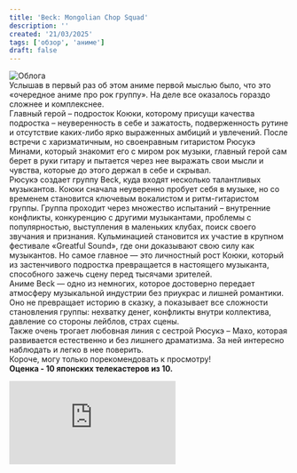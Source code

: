 ```yaml
---
title: 'Beck: Mongolian Chop Squad'
description: ''
created: '21/03/2025'
tags: ['обзор', 'аниме']
draft: false
---
```


![Облога](/images/posts/beck/beck.jpg)
<br />
Услышав в первый раз об этом аниме первой мыслью было, что это «очередное аниме про рок группу». На деле все оказалось гораздо сложнее и комплекснее. 
<br />
Главный герой – подросток Коюки, которому присущи качества подростка – неуверенность в себе и зажатость, подверженность рутине и отсутствие каких-либо ярко выраженных амбиций и увлечений. 
После встречи с харизматичным, но своенравным гитаристом Рюсукэ Минами, который знакомит его с миром рок музыки, главный герой сам берет в руки гитару и пытается через нее выражать свои мысли и чувства, которые до этого держал в себе и скрывал. 
<br />
Рюсукэ создает группу Beck, куда входят несколько талантливых музыкантов. Коюки сначала неуверенно пробует себя в музыке, но со временем становится ключевым вокалистом и ритм-гитаристом группы.
Группа проходит через множество испытаний – внутренние конфликты, конкуренцию с другими музыкантами, проблемы с популярностью, выступления в маленьких клубах, поиск своего звучания и признания. Кульминацией становится их участие в крупном фестивале «Greatful Sound», где они доказывают свою силу как музыкантов. Но самое главное — это личностный рост Коюки, который из застенчивого подростка превращается в настоящего музыканта, способного зажечь сцену перед тысячами зрителей.
<br />
Аниме Beck — одно из немногих, которое достоверно передает атмосферу музыкальной индустрии без приукрас и лишней романтики. Оно не превращает историю в сказку, а показывает все сложности становления группы: нехватку денег, конфликты внутри коллектива, давление со стороны лейблов, страх сцены.
<br />
Также очень трогает любовная линия с сестрой Рюсукэ – Махо, которая развивается естественно и без лишнего драматизма. За ней интересно наблюдать и легко в нее поверить.
<br />
Короче, могу только порекомендовать к просмотру! <br /> **Оценка - 10 японских телекастеров из 10.**
<br />
<iframe className="youtube-video" src="https://www.youtube.com/embed/3m1nNtWOUWQ?si=9uya71gqgAx2buyW" title="YouTube video player" frameBorder="0" allow="accelerometer; autoplay; clipboard-write; encrypted-media; gyroscope; picture-in-picture; web-share" referrerPolicy="strict-origin-when-cross-origin" allowFullScreen></iframe>